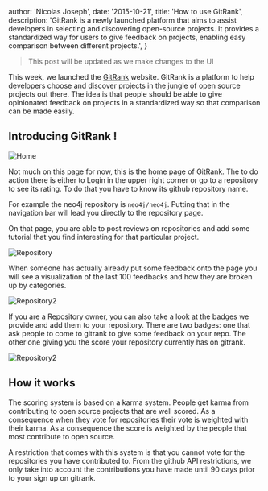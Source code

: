 
  author: 'Nicolas Joseph',
  date: '2015-10-21',
  title: 'How to use GitRank',
  description: 'GitRank is a newly launched platform that aims to assist developers in selecting and discovering open-source projects. It provides a standardized way for users to give feedback on projects, enabling easy comparison between different projects.',
}


> This post will be updated as we make changes to the UI

This week, we launched the [GitRank](https://gitrank.io) website. GitRank is a platform to help
developers choose and discover projects in the jungle of open source projects out there.
The idea is that people should be able to give opinionated feedback on projects in a
standardized way so that comparison can be made easily.

## Introducing GitRank !

![Home](/images/blog/2015-10-21-how-to-use-gitrank/home.png)

Not much on this page for now, this is the home page of GitRank. The to do action there
is either to Login in the upper right corner or go to a repository to see its rating.
To do that you have to know its github repository name.

For example the neo4j repository is `neo4j/neo4j`. Putting that in the navigation bar will
lead you directly to the repository page.

On that page, you are able to post reviews on repositories and add some tutorial that you
find interesting for that particular project.

![Repository](/images/blog/2015-10-21-how-to-use-gitrank/repository.png)

When someone has actually already put some feedback onto the page you will see a visualization
of the last 100 feedbacks and how they are broken up by categories.

![Repository2](/images/blog/2015-10-21-how-to-use-gitrank/repository2.png)

If you are a Repository owner, you can also take a look at the badges we provide and add them
to your repository. There are two badges: one that ask people to come to gitrank to give
some feedback on your repo. The other one giving you the score your repository currently has on gitrank.

![Repository2](/images/blog/2015-10-21-how-to-use-gitrank/badges.png)

## How it works

The scoring system is based on a karma system. People get karma from contributing to
open source projects that are well scored. As a consequence when they vote for
repositories their vote is weighted with their karma. As a consequence the score
is weighted by the people that most contribute to open source.

A restriction that comes with this system is that you cannot vote for the repositories
you have contributed to. From the github API restrictions, we only take into account the
contributions you have made until 90 days prior to your sign up on gitrank.
